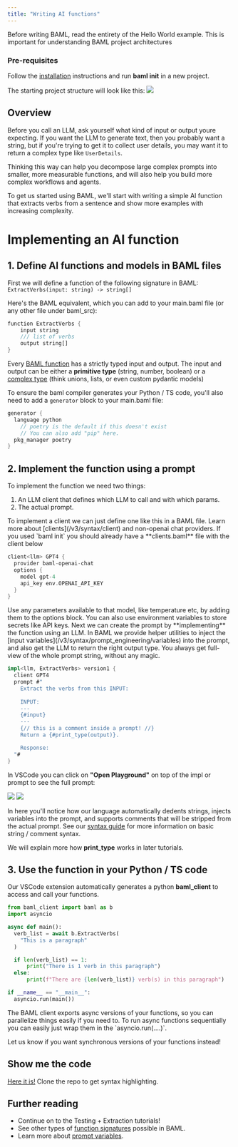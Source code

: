 ```yaml
---
title: "Writing AI functions"
---
```

<Warning>
  Before writing BAML, read the entirety of the Hello World example. This is
  important for understanding BAML project architectures
</Warning>

### Pre-requisites

Follow the [installation](/v3/home/installation) instructions and run **baml init** in a new project.

The starting project structure will look like this:
<img src="/images/v3/baml_init.png" />

## Overview

Before you call an LLM, ask yourself what kind of input or output youre expecting. If you want the LLM to generate text, then you probably want a string, but if you're trying to get it to collect user details, you may want it to return a complex type like `UserDetails`.

Thinking this way can help you decompose large complex prompts into smaller, more measurable functions, and will also help you build more complex workflows and agents.

To get us started using BAML, we'll start with writing a simple AI function that extracts verbs from a sentence and show more examples with increasing complexity.

# Implementing an AI function

## 1. Define AI functions and models in BAML files

First we will define a function of the following signature in BAML:
`ExtractVerbs(input: string) -> string[]`

Here's the BAML equivalent, which you can add to your main.baml file (or any other file under baml_src):

```rust baml_src/main.baml
function ExtractVerbs {
    input string
    /// list of verbs
    output string[]
}
```

Every [BAML function](/v3/syntax/function) has a strictly typed input and output. The input and output can be either a **primitive type** (string, number, boolean) or a [complex type](/v3/syntax/type) (think unions, lists, or even custom pydantic models)

To ensure the baml compiler generates your Python / TS code, you'll also need to add a `generator` block to your main.baml file:

```rust
generator {
  language python
    // poetry is the default if this doesn't exist
    // You can also add "pip" here.
  pkg_manager poetry
}
```

## 2. Implement the function using a prompt

To implement the function we need two things:

1. An LLM client that defines which LLM to call and with which params.
2. The actual prompt.

<Steps>
<Step title="Define the LLM client">
To implement a client we can just define one like this in a BAML file. Learn more about [clients](/v3/syntax/client) and non-openai chat providers.

<Tip>
If you used `baml init` you should already have a **clients.baml** file with the client below
</Tip>

```rust baml_src/clients.baml
client<llm> GPT4 {
  provider baml-openai-chat
  options {
    model gpt-4 
    api_key env.OPENAI_API_KEY
  }
}
```
<Tip>
Use any parameters available to that model, like temperature etc, by adding them to the options block. You can also use environment variables to store secrets like API keys.
</Tip>
</Step>
<Step title="Define a prompt">
Next we can create the prompt by **implementing** the function using an LLM.
In BAML we provide helper utilities to inject the [input variables](/v3/syntax/prompt_engineering/variables) into the prompt, and also get the LLM to return the right output type. You always get full-view of the whole prompt string, without any magic.

```rust
impl<llm, ExtractVerbs> version1 {
  client GPT4
  prompt #"
    Extract the verbs from this INPUT:
 
    INPUT:
    ---
    {#input}
    ---
    {// this is a comment inside a prompt! //}
    Return a {#print_type(output)}.

    Response:
  "#
}
```

In VSCode you can click on **"Open Playground"** on top of the impl or prompt to see the full prompt:

<img src="/images/v3/open_playground.png" />

<img src="/images/v3/extractverbs_playground.png" />

In here you'll notice how our language automatically dedents strings, injects variables into the prompt, and supports comments that will be stripped from the actual prompt. See our [syntax guide](/v3/syntax/strings) for more information on basic string / comment syntax.

We will explain more how **print_type** works in later tutorials.

</Step>
</Steps>

## 3. Use the function in your Python / TS code

Our VSCode extension automatically generates a python **baml_client** to access and call your functions.

```python main.py
from baml_client import baml as b
import asyncio

async def main():
  verb_list = await b.ExtractVerbs(
    "This is a paragraph"
  )

  if len(verb_list) == 1:
      print("There is 1 verb in this paragraph")
  else:
      print(f"There are {len(verb_list)} verb(s) in this paragraph")

if __name__ == "__main__":
  asyncio.run(main())
```

<Accordion title="What are these awaits or async things?">
  The BAML client exports async versions of your functions, so you can parallelize things easily if you need to. To run async functions sequentially you can easily just wrap them in the `asyncio.run(....)`. 
  
  Let us know if you want synchronous versions of your functions instead!
</Accordion>

## Show me the code
[Here it is!](https://github.com/BoundaryML/baml-examples/tree/main/hello-world) Clone the repo to get syntax highlighting.

## Further reading
- Continue on to the Testing + Extraction tutorials!
- See other types of [function signatures](/v3/syntax/function) possible in BAML.
- Learn more about [prompt variables](/v3/syntax/prompt_engineering/variables).
